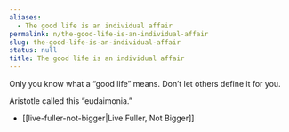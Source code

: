 ```yaml
---
aliases:
  - The good life is an individual affair
permalink: n/the-good-life-is-an-individual-affair
slug: the-good-life-is-an-individual-affair
status: null
title: The good life is an individual affair
---
```

Only you know what a “good life” means. Don’t let others define it for you.

Aristotle called this “eudaimonia.”

- [[live-fuller-not-bigger|Live Fuller, Not Bigger]]
